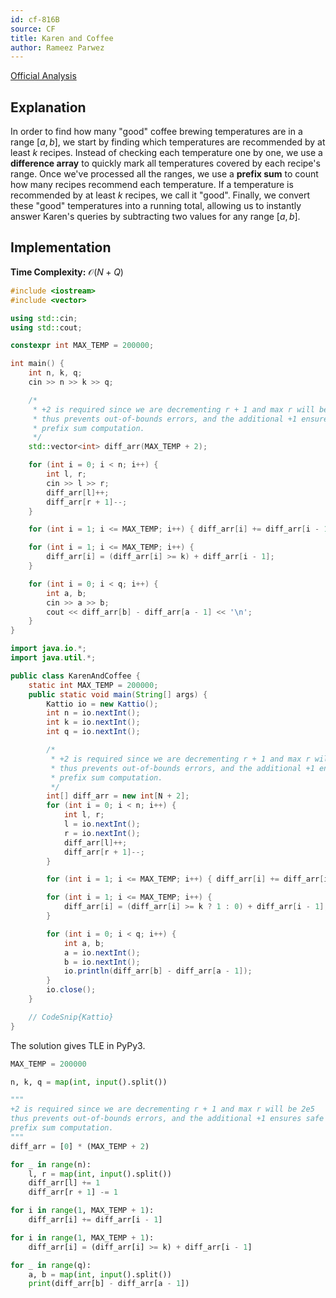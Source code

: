 ```yaml
---
id: cf-816B
source: CF
title: Karen and Coffee
author: Rameez Parwez
---
```


[Official Analysis](https://codeforces.com/blog/entry/52742)

## Explanation

In order to find how many "good" coffee brewing temperatures are in a range $[a, b]$, we start by finding which temperatures are recommended by at least $k$ recipes. Instead of checking each temperature one by one, we use a **difference array** to quickly mark all temperatures covered by each recipe's range. Once we've processed all the ranges, we use a **prefix sum** to count how many recipes recommend each temperature. If a temperature is recommended by at least $k$ recipes, we call it "good". Finally, we convert these "good" temperatures into a running total, allowing us to instantly answer Karen's queries by subtracting two values for any range $[a, b]$.

## Implementation

**Time Complexity:** $\mathcal{O}(N + Q)$

<LanguageSection>
<CPPSection>

```cpp
#include <iostream>
#include <vector>

using std::cin;
using std::cout;

constexpr int MAX_TEMP = 200000;

int main() {
	int n, k, q;
	cin >> n >> k >> q;

	/*
	 * +2 is required since we are decrementing r + 1 and max r will be 2e5
	 * thus prevents out-of-bounds errors, and the additional +1 ensures safe
	 * prefix sum computation.
	 */
	std::vector<int> diff_arr(MAX_TEMP + 2);

	for (int i = 0; i < n; i++) {
		int l, r;
		cin >> l >> r;
		diff_arr[l]++;
		diff_arr[r + 1]--;
	}

	for (int i = 1; i <= MAX_TEMP; i++) { diff_arr[i] += diff_arr[i - 1]; }

	for (int i = 1; i <= MAX_TEMP; i++) {
		diff_arr[i] = (diff_arr[i] >= k) + diff_arr[i - 1];
	}

	for (int i = 0; i < q; i++) {
		int a, b;
		cin >> a >> b;
		cout << diff_arr[b] - diff_arr[a - 1] << '\n';
	}
}
```

</CPPSection>
<JavaSection>

```java
import java.io.*;
import java.util.*;

public class KarenAndCoffee {
	static int MAX_TEMP = 200000;
	public static void main(String[] args) {
		Kattio io = new Kattio();
		int n = io.nextInt();
		int k = io.nextInt();
		int q = io.nextInt();

		/*
		 * +2 is required since we are decrementing r + 1 and max r will be 2e5
		 * thus prevents out-of-bounds errors, and the additional +1 ensures safe
		 * prefix sum computation.
		 */
		int[] diff_arr = new int[N + 2];
		for (int i = 0; i < n; i++) {
			int l, r;
			l = io.nextInt();
			r = io.nextInt();
			diff_arr[l]++;
			diff_arr[r + 1]--;
		}

		for (int i = 1; i <= MAX_TEMP; i++) { diff_arr[i] += diff_arr[i - 1]; }

		for (int i = 1; i <= MAX_TEMP; i++) {
			diff_arr[i] = (diff_arr[i] >= k ? 1 : 0) + diff_arr[i - 1];
		}

		for (int i = 0; i < q; i++) {
			int a, b;
			a = io.nextInt();
			b = io.nextInt();
			io.println(diff_arr[b] - diff_arr[a - 1]);
		}
		io.close();
	}

	// CodeSnip{Kattio}
}
```

</JavaSection>
<PySection>

<Warning>

The solution gives TLE in PyPy3.

</Warning>

```py
MAX_TEMP = 200000

n, k, q = map(int, input().split())

"""
+2 is required since we are decrementing r + 1 and max r will be 2e5
thus prevents out-of-bounds errors, and the additional +1 ensures safe
prefix sum computation.
"""
diff_arr = [0] * (MAX_TEMP + 2)

for _ in range(n):
	l, r = map(int, input().split())
	diff_arr[l] += 1
	diff_arr[r + 1] -= 1

for i in range(1, MAX_TEMP + 1):
	diff_arr[i] += diff_arr[i - 1]

for i in range(1, MAX_TEMP + 1):
	diff_arr[i] = (diff_arr[i] >= k) + diff_arr[i - 1]

for _ in range(q):
	a, b = map(int, input().split())
	print(diff_arr[b] - diff_arr[a - 1])
```

</PySection>
</LanguageSection>
